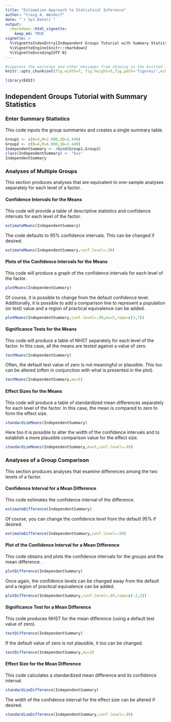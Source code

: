 ```yaml
---
title: "Estimation Approach to Statistical Inference"
author: "Craig A. Wendorf"
date: "`r Sys.Date()`"
output: 
  rmarkdown::html_vignette:
    keep_md: TRUE
vignette: >
  %\VignetteIndexEntry{Independent Groups Tutorial with Summary Statistics}
  %\VignetteEngine{knitr::rmarkdown}
  %\VignetteEncoding{UTF-8}
---
```


```r
#suppress the warnings and other messages from showing in the knitted file.
knitr::opts_chunk$set(fig.width=7, fig.height=5,fig.path='figures/',echo=TRUE,warning=FALSE,message=FALSE)
```

```r
library(EASI)
```

## Independent Groups Tutorial with Summary Statistics

### Enter Summary Statistics

This code inputs the group summaries and creates a single summary table.
```r
Group1 <- c(N=4,M=2.000,SD=2.449)
Group2 <- c(N=4,M=6.000,SD=2.449)
IndependentSummary <- rbind(Group1,Group2)
class(IndependentSummary) <- "bss"
IndependentSummary
```

### Analyses of Multiple Groups

This section produces analyses that are equivalent to one-sample analyses separately for each level of a factor.

#### Confidence Intervals for the Means

This code will provide a table of descriptive statistics and confidence intervals for each level of the factor.
```r
estimateMeans(IndependentSummary)
```

The code defaults to 95% confidence intervals. This can be changed if desired.
```r
estimateMeans(IndependentSummary,conf.level=.99)
```

#### Plots of the Confidence Intervals for the Means

This code will produce a graph of the confidence intervals for each level of the factor.
```r
plotMeans(IndependentSummary)
```

Of course, it is possible to change from the default confidence level. Additionally, it is possible to add a comparison line to represent a population (or test) value and a region of practical equivalence can be added.
```r
plotMeans(IndependentSummary,conf.level=.99,mu=5,rope=c(3,7))
```

#### Significance Tests for the Means

This code will produce a table of NHST separately for each level of the factor. In this case, all the means are tested against a value of zero.
```r
testMeans(IndependentSummary)
```

Often, the default test value of zero is not meaningful or plausible. This too can be altered (often in conjunction with what is presented in the plot).
```r
testMeans(IndependentSummary,mu=5)
```

#### Effect Sizes for the Means

This code will produce a table of standardized mean differences separately for each level of the factor. In this case, the mean is compared to zero to form the effect size.
```r
standardizeMeans(IndependentSummary)
```

Here too it is possible to alter the width of the confidence intervals and to establish a more plausible comparison value for the effect size.
```r
standardizeMeans(IndependentSummary,mu=5,conf.level=.99)
```
 
### Analyses of a Group Comparison

This section produces analyses that examine differences among the two levels of a factor.

#### Confidence Interval for a Mean Difference

This code estimates the confidence interval of the difference.
```r
estimateDifference(IndependentSummary)
```

Of course, you can change the confidence level from the default 95% if desired.
```r
estimateDifference(IndependentSummary,conf.level=.99)
```

#### Plot of the Confidence Interval for a Mean Difference

This code obtains and plots the confidence intervals for the groups and the mean difference .
```r
plotDifference(IndependentSummary)
```

Once again, the confidence levels can be changed away from the default and a region of practical equivalence can be added.
```r
plotDifference(IndependentSummary,conf.level=.99,rope=c(-2,2))
```

#### Significance Test for a Mean Difference

This code produces NHST for the mean difference (using a default test value of zero).
```r
testDifference(IndependentSummary)
```

If the default value of zero is not plausible, it too can be changed.
```r
testDifference(IndependentSummary,mu=2)
```

#### Effect Size for the Mean Difference

This code calculates a standardized mean difference and its confidence interval.
```r
standardizeDifference(IndependentSummary)
```

The width of the confidence interval for the effect size can be altered if desired.
```r
standardizeDifference(IndependentSummary,conf.level=.99)
```

